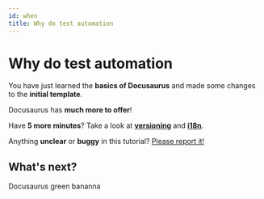 ---
id: when
title: Why do test automation
---


# Why do test automation

You have just learned the **basics of Docusaurus** and made some changes to the **initial template**.

Docusaurus has **much more to offer**!

Have **5 more minutes**? Take a look at **[versioning](../tutorial-extras/manage-docs-versions.md)** and **[i18n](../tutorial-extras/translate-your-site.md)**.

Anything **unclear** or **buggy** in this tutorial? [Please report it!](https://github.com/facebook/docusaurus/discussions/4610)

## What's next?

<YouTubeEmbed embedId="YcCw6cS7Uy0">Docusaurus green</YouTubeEmbed>
bananna
